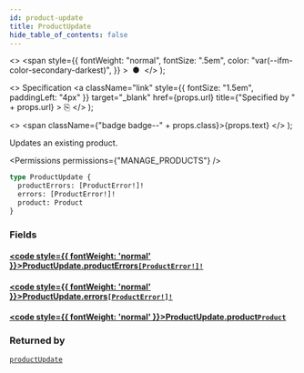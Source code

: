 ```yaml
---
id: product-update
title: ProductUpdate
hide_table_of_contents: false
---
```


  <>
    <span
      style={{
        fontWeight: "normal",
        fontSize: ".5em",
        color: "var(--ifm-color-secondary-darkest)",
      }}
    >
      &nbsp;●&nbsp;
    </span>
  </>
);

  <>
    Specification
    <a
      className="link"
      style={{ fontSize: "1.5em", paddingLeft: "4px" }}
      target="\_blank"
      href={props.url}
      title={"Specified by " + props.url}
    >
      ⎘
    </a>
  </>
);

  <>
    <span className={"badge badge--" + props.class}>{props.text}</span>
  </>
);

Updates an existing product.

<Permissions permissions={"MANAGE_PRODUCTS"} />

```graphql
type ProductUpdate {
  productErrors: [ProductError!]!
  errors: [ProductError!]!
  product: Product
}
```

### Fields

#### [<code style={{ fontWeight: 'normal' }}>ProductUpdate.<b>productErrors</b></code>](#)<Bullet />[`[ProductError!]!`](../../../api-reference/products/objects/product-error) <Badge class="secondary" text="non-null"/> <Badge class="secondary" text="object"/> <Badge class="secondary" text="products"/>

>

#### [<code style={{ fontWeight: 'normal' }}>ProductUpdate.<b>errors</b></code>](#)<Bullet />[`[ProductError!]!`](../../../api-reference/products/objects/product-error) <Badge class="secondary" text="non-null"/> <Badge class="secondary" text="object"/> <Badge class="secondary" text="products"/>

>

#### [<code style={{ fontWeight: 'normal' }}>ProductUpdate.<b>product</b></code>](#)<Bullet />[`Product`](../../../api-reference/products/objects/product) <Badge class="secondary" text="object"/> <Badge class="secondary" text="products"/>

>

### Returned by

[`productUpdate`](../../../api-reference/products/mutations/product-update) <Badge class="secondary" text="mutation"/>

